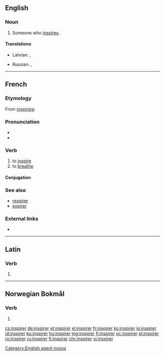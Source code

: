 ==English==

===Noun===
{{en-noun}}

# Someone who [[inspire]]s.

====Translations====
{{trans-top|someone who inspires}}
* Latvian: {{t|lv|inspirators|m}}, {{t|lv|inspiratore|f}}
{{trans-mid}}
* Russian: {{t+|ru|вдохнови́тель|m|sc=Cyrl}}, {{t+|ru|вдохнови́тельница|f|sc=Cyrl}}
{{trans-bottom}}

[[Category:English agent nouns]]

----

==French==

===Etymology===
From {{etyl|la|fr}} ''[[inspirare]]''.

===Pronunciation===
* {{audio|Fr-inspirer.ogg|audio|lang=fr}}
* {{IPA|/ɛ̃s.pi.ʁe/|lang=fr}}

===Verb===
{{fr-verb}}

# to [[inspire]]
# to [[breathe]]

====Conjugation====
{{fr-conj-er|inspir|avoir}}

===See also===
* [[respirer]]
* [[expirer]]

===External links===
* {{R:TLFi}}

----

==Latin==

===Verb===
{{la-verb-form|īnspīrer}}

# {{inflection of|īnspīrō||1|s|pres|pasv|subj|lang=la}}

----
==Norwegian Bokmål==

===Verb===
{{head|nb|verb form}}

# {{form of|imperative|inspirere|lang=nb}}

[[cs:inspirer]]
[[de:inspirer]]
[[et:inspirer]]
[[el:inspirer]]
[[fr:inspirer]]
[[ko:inspirer]]
[[io:inspirer]]
[[id:inspirer]]
[[ku:inspirer]]
[[hu:inspirer]]
[[mg:inspirer]]
[[fj:inspirer]]
[[oc:inspirer]]
[[pl:inspirer]]
[[ro:inspirer]]
[[ru:inspirer]]
[[fi:inspirer]]
[[chr:inspirer]]
[[vi:inspirer]]